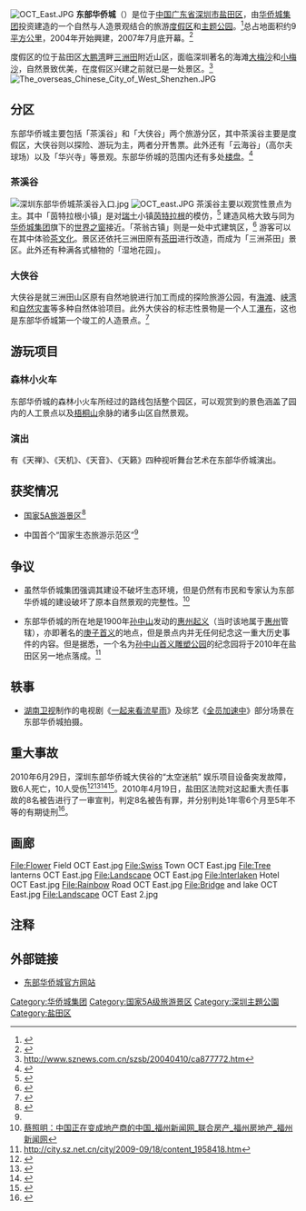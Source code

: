 {{citation style|time=2017-03-02T14:08:30+00:00}}
[[File:OCT_East.JPG|thumb]]
{{coord|22.62260|N|114.28333|E|display=title|format=dms}}
'''东部华侨城'''（{{lang-en|'''OCT East'''}}）是位于[[中国|中国]][[广东省|广东省]][[深圳市|深圳市]][[盐田区|盐田区]]，由[[华侨城集团|华侨城集团]]投资建造的一个自然与人造景观结合的旅游[[度假村|度假区]]和[[主题公园|主题公园]]。<ref>{{Cite web |url=http://www.southcn.com/news/dishi/shenzhen/jingji/200311120735.htm |title=南方网·广东地市新闻：华侨城集团投资30亿 “东部华侨城”将现盐田<!-- Bot generated title --> |access-date=2009-11-08 |archive-date=2017-03-03 |archive-url=https://web.archive.org/web/20170303052821/http://www.southcn.com/news/dishi/shenzhen/jingji/200311120735.htm }}</ref>总占地面积约9[[平方公里|平方公里]]，2004年开始興建，2007年7月底开幕。<ref>{{Cite web |url=http://travel.szonline.net/Channel/content/2009/200907/20090731/176686.html |title=404-深圳热线<!-- Bot generated title --> |access-date=2009-11-08 |archive-date=2017-03-03 |archive-url=https://web.archive.org/web/20170303052744/http://travel.szonline.net/Channel/content/2009/200907/20090731/176686.html }}</ref> 

度假区的位于盐田区[[大鹏湾|大鹏湾]]畔[[三洲田|三洲田]]附近山区，面临深圳著名的海滩[[大梅沙|大梅沙]]和[[小梅沙|小梅沙]]，自然景致优美，在度假区兴建之前就已是一处景区。<ref>http://www.sznews.com.cn/szsb/20040410/ca877772.htm{{dead link|date=2017年11月 |bot=InternetArchiveBot |fix-attempted=yes }}</ref>
[[File:The_overseas_Chinese_City_of_West_Shenzhen.JPG|thumb]]

== 分区 ==
东部华侨城主要包括「茶溪谷」和「大侠谷」两个旅游分区，其中茶溪谷主要是度假区，大侠谷则以探险、游玩为主，两者分开售票。此外还有「云海谷」（高尔夫球场）以及「华兴寺」等景观。东部华侨城的范围内还有多处[[楼盘|楼盘]]。<ref name="octeast.com">{{cite web |url=http://www.octeast.com/holidayPlan/aboutus.shtml |title=存档副本 |accessdate=2009-11-08 |deadurl=yes |archiveurl=https://web.archive.org/web/20091001012234/http://www.octeast.com/holidayPlan/aboutus.shtml |archivedate=2009-10-01 }}</ref>

=== 茶溪谷 ===
[[File:深圳东部华侨城茶溪谷入口.jpg|thumb]]
[[File:OCT_east.JPG|thumb]]
茶溪谷主要以观赏性景点为主。其中「茵特拉根小镇」是对[[瑞士|瑞士]]小镇[[因特拉肯|茵特拉根]]的模仿，<ref>{{cite web |url=http://www.octeast.com/News/370.shtml |title=存档副本 |accessdate=2009-11-08 |deadurl=yes |archiveurl=https://web.archive.org/web/20101127170829/http://octeast.com/News/370.shtml |archivedate=2010-11-27 }}</ref> 建造风格大致与同为[[华侨城集团|华侨城集团]]旗下的[[世界之窗_(深圳)|世界之窗]]接近。「茶翁古镇」则是一处中式建筑区，<ref>{{Cite web |url=http://ent.cctv.com/special/C19343/20070920/107934.shtml |title=CCTV.com-茶溪谷～茶翁古镇<!-- Bot generated title --> |access-date=2009-11-08 |archive-date=2021-07-08 |archive-url=https://web.archive.org/web/20210708020722/http://ent.cctv.com/special/C19343/20070920/107934.shtml }}</ref> 游客可以在其中体验[[茶文化|茶文化]]。景区还依托三洲田原有[[茶田|茶田]]进行改造，而成为「三洲茶田」景区。此外还有种满各式植物的「湿地花园」。

=== 大侠谷 ===
大侠谷是就三洲田山区原有自然地貌进行加工而成的探险旅游公园，有[[海滩|海滩]]、[[峡湾|峡湾]]和[[自然灾害|自然灾害]]等多种自然体验项目。此外大侠谷的标志性景物是一个人工[[瀑布|瀑布]]，这也是东部华侨城第一个竣工的人造景点。<ref>{{Cite web |url=http://news.sina.com.cn/c/2005-01-01/05194685710s.shtml |title=大侠谷瀑布昨日试水_新闻中心_新浪网<!-- Bot generated title --> |access-date=2009-11-08 |archive-date=2021-07-08 |archive-url=https://web.archive.org/web/20210708022033/http://news.sina.com.cn/c/2005-01-01/05194685710s.shtml }}</ref>

== 游玩项目 ==
=== 森林小火车 ===
东部华侨城的森林小火车所经过的路线包括整个园区，可以观赏到的景色涵盖了园内的人工景点以及[[梧桐山|梧桐山]]余脉的诸多山区自然景观。

=== 演出 ===
有《天禅》、《天机》、《天音》、《天籁》四种视听舞台艺术在东部华侨城演出。

== 获奖情况 ==
* [[国家5A旅游景区|国家5A旅游景区]]<ref>{{Cite web |url=http://www.pprd.org.cn/lvyou/200907/t20090708_62210.htm |title=香港迪士尼扩建冲击珠三角主题公园格局? 泛珠三角合作信息网<!-- Bot generated title --> |access-date=2009-11-08 |archive-url=https://web.archive.org/web/20160304122249/http://www.pprd.org.cn/lvyou/200907/t20090708_62210.htm |archive-date=2016-03-04 |dead-url=yes }}</ref>

* 中国首个“国家生态旅游示范区”<ref name="octeast.com"/>

== 争议 ==
* 虽然华侨城集团强调其建设不破坏生态环境，但是仍然有市民和专家认为东部华侨城的建设破坏了原本自然景观的完整性。<ref>[http://www.hehouse.com/dcbk/2009-10-30/20091030mh+tg+mAdc95910_3.shtml 蔡照明：中国正在变成地产商的中国_福州新闻网_联合房产_福州房地产_福州新闻网<!-- Bot generated title -->]{{dead link|date=2018年2月 |bot=InternetArchiveBot |fix-attempted=yes }}</ref>

* 东部华侨城的所在地是1900年[[孙中山|孙中山]]发动的[[惠州起义|惠州起义]]（当时该地属于[[惠州|惠州]]管辖），亦即著名的[[庚子首义|庚子首义]]的地点，但是景点内并无任何纪念这一重大历史事件的内容。但是据悉，一个名为[[孙中山首义雕塑公园|孙中山首义雕塑公园]]的纪念园将于2010年在盐田区另一地点落成。<ref>http://city.sz.net.cn/city/2009-09/18/content_1958418.htm{{dead link|date=2017年11月 |bot=InternetArchiveBot |fix-attempted=yes }}</ref>

== 轶事 ==
* [[湖南卫视|湖南卫视]]制作的电视剧《[[一起来看流星雨|一起来看流星雨]]》及综艺《[[全员加速中|全员加速中]]》部分场景在东部华侨城拍摄。

==重大事故==
2010年6月29日，深圳东部华侨城大侠谷的“太空迷航” 娱乐项目设备突发故障，致6人死亡，10人受伤<ref>{{cite news |title=深圳东部华侨城事故调查组掌握出事设备"黑匣子" |url=http://www.gov.cn/jrzg/2010-07/02/content_1643480.htm |accessdate=2021-08-31 |work=中国政府网 |archive-date=2021-08-31 |archive-url=https://web.archive.org/web/20210831053158/http://www.gov.cn/jrzg/2010-07/02/content_1643480.htm }}</ref><ref>{{cite news |title=深圳华侨城事故微博直击恐怖瞬间 |url=https://www.yicai.com/news/368748.html |accessdate=2021-08-31 |work=www.yicai.com |archive-date=2021-08-31 |archive-url=https://web.archive.org/web/20210831060218/https://www.yicai.com/news/368748.html }}</ref><ref>{{cite news |title=华侨城事故--华侨城事故--人民网 |url=http://ccnews.people.com.cn/GB/87473/195963/ |accessdate=2021-08-31 |work=人民网 |archive-date=2021-08-31 |archive-url=https://web.archive.org/web/20210831053156/http://ccnews.people.com.cn/GB/87473/195963/ }}</ref><ref>{{cite news |title=深圳华侨城事故项目或拆除 留美博士一家遇难——中新网 |url=http://www.chinanews.com/gn/2010/07-01/2373773.shtml |accessdate=2021-08-31 |work=中国新闻网 |archive-date=2021-08-31 |archive-url=https://web.archive.org/web/20210831053155/http://www.chinanews.com/gn/2010/07-01/2373773.shtml }}</ref>。2010年4月19日，盐田区法院对这起重大责任事故的8名被告进行了一审宣判，判定8名被告有罪，并分别判处1年零6个月至5年不等的有期徒刑<ref>{{cite news |title=深圳东部华侨城:太空迷航"设计者被判5年 _中国经济网——国家经济门户 |url=http://district.ce.cn/newarea/roll/201204/20/t20120420_23259492.shtml |accessdate=2021-08-31 |work=中国经济网 |archive-date=2021-08-31 |archive-url=https://web.archive.org/web/20210831053155/http://district.ce.cn/newarea/roll/201204/20/t20120420_23259492.shtml }}</ref>。

==画廊==
<gallery>
File:Flower Field OCT East.jpg
File:Swiss Town OCT East.jpg
File:Tree lanterns OCT East.jpg
File:Landscape OCT East.jpg
File:Interlaken Hotel OCT East.jpg
File:Rainbow Road OCT East.jpg
File:Bridge and lake OCT East.jpg
File:Landscape OCT East 2.jpg
</gallery>

== 注释 ==
{{reflist}}

== 外部链接 ==
* [https://web.archive.org/web/20091216154830/http://www.octeast.com/index.shtml 东部华侨城官方网站]

{{国家级旅游度假区}}
{{国家5A旅游景区}}
{{深圳}}
[[Category:华侨城集团|Category:华侨城集团]]
[[Category:国家5A级旅游景区|Category:国家5A级旅游景区]]
[[Category:深圳主題公園|Category:深圳主題公園]]
[[Category:盐田区|Category:盐田区]]